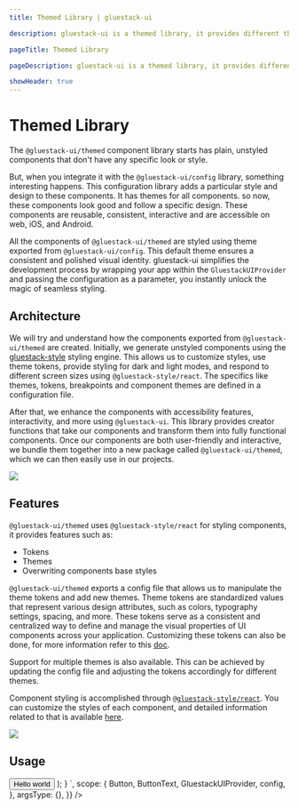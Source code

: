 ```yaml
---
title: Themed Library | gluestack-ui

description: gluestack-ui is a themed library, it provides different themes which can be used according to the user. In this guide we will learn how to create new themes and use them.

pageTitle: Themed Library

pageDescription: gluestack-ui is a themed library, it provides different themes which can be used according to the user. In this guide we will learn how to create new themes and use them.

showHeader: true
---
```



<Meta title="Core Concepts/Themed Library" />

# Themed Library

The `@gluestack-ui/themed` component library starts has plain, unstyled components that don't have any specific look or style.

But, when you integrate it with the `@gluestack-ui/config` library, something interesting happens. This configuration library adds a particular style and design to these components. It has themes for all components. so now, these components look good and follow a specific design. These components are reusable, consistent, interactive and are accessible on web, iOS, and Android.

All the components of `@gluestack-ui/themed` are styled using theme exported from `@gluestack-ui/config`. This default theme ensures a consistent and polished visual identity. gluestack-ui simplifies the development process by wrapping your app within the `GluestackUIProvider` and passing the configuration as a parameter, you instantly unlock the magic of seamless styling.

## Architecture

We will try and understand how the components exported from `@gluestack-ui/themed` are created. Initially, we generate unstyled components using the [gluestack-style](https://style.gluestack.io/) styling engine. This allows us to customize styles, use theme tokens, provide styling for dark and light modes, and respond to different screen sizes using `@gluestack-style/react`. The specifics like themes, tokens, breakpoints and component themes are defined in a configuration file.

After that, we enhance the components with accessibility features, interactivity, and more using `@gluestack-ui`. This library provides creator functions that take our components and transform them into fully functional components. Once our components are both user-friendly and interactive, we bundle them together into a new package called `@gluestack-ui/themed`, which we can then easily use in our projects.

<img src="/images/themed.png" />

## Features

`@gluestack-ui/themed` uses `@gluestack-style/react` for styling components, it provides features such as:

- Tokens
- Themes
- Overwriting components base styles

`@gluestack-ui/themed` exports a config file that allows us to manipulate the theme tokens and add new themes. Theme tokens are standardized values that represent various design attributes, such as colors, typography settings, spacing, and more. These tokens serve as a consistent and centralized way to define and manage the visual properties of UI components across your application. Customizing these tokens can also be done, for more information refer to this [doc](/ui/docs/theme/customizing-tokens).

Support for multiple themes is also available. This can be achieved by updating the config file and adjusting the tokens accordingly for different themes.

Component styling is accomplished through [`@gluestack-style/react`](/style). You can customize the styles of each component, and detailed information related to that is available [here](/ui/docs/theme/customizing-components).

<img src="/images/architecture.png" />

## Usage

<AppProvider>
  <CodePreview
    showComponentRenderer={true}
    showArgsController={false}
    metaData={{
      code: `
    function App() {
      return (
        <GluestackUIProvider config={config}>
            <Button>
              <ButtonText>Hello world</ButtonText>
            </Button>
        </GluestackUIProvider>
      );
    }
`,
      scope: {
        Button,
        ButtonText,
        GluestackUIProvider,
        config,
      },
      argsType: {},
    }}
  />
</AppProvider>
